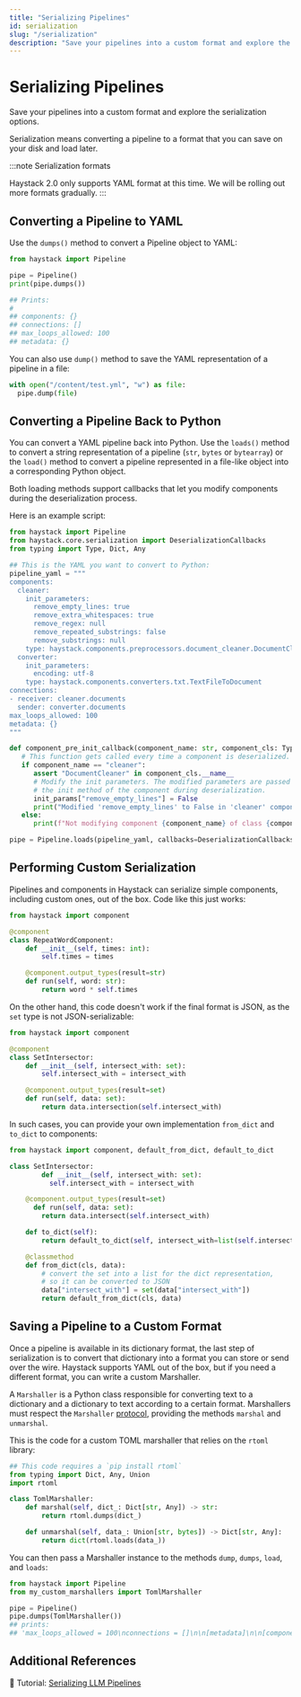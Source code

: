 ```yaml
---
title: "Serializing Pipelines"
id: serialization
slug: "/serialization"
description: "Save your pipelines into a custom format and explore the serialization options."
---
```


# Serializing Pipelines

Save your pipelines into a custom format and explore the serialization options.

Serialization means converting a pipeline to a format that you can save on your disk and load later.

:::note
Serialization formats

Haystack 2.0 only supports YAML format at this time. We will be rolling out more formats gradually.
:::

## Converting a Pipeline to YAML

Use the `dumps()` method to convert a Pipeline object to YAML:

```python
from haystack import Pipeline

pipe = Pipeline()
print(pipe.dumps())

## Prints:
#
## components: {}
## connections: []
## max_loops_allowed: 100
## metadata: {}
```

You can also use `dump()` method to save the YAML representation of a pipeline in a file:

```python
with open("/content/test.yml", "w") as file:
  pipe.dump(file)
```

## Converting a Pipeline Back to Python

You can convert a YAML pipeline back into Python. Use the `loads()` method to convert a string representation of a pipeline (`str`, `bytes` or `bytearray`)  or the `load()` method to convert a pipeline represented in a file-like object into a corresponding Python object.

Both loading methods support callbacks that let you modify components during the deserialization process.

Here is an example script:

```python
from haystack import Pipeline
from haystack.core.serialization import DeserializationCallbacks
from typing import Type, Dict, Any

## This is the YAML you want to convert to Python:
pipeline_yaml = """
components:
  cleaner:
    init_parameters:
      remove_empty_lines: true
      remove_extra_whitespaces: true
      remove_regex: null
      remove_repeated_substrings: false
      remove_substrings: null
    type: haystack.components.preprocessors.document_cleaner.DocumentCleaner
  converter:
    init_parameters:
      encoding: utf-8
    type: haystack.components.converters.txt.TextFileToDocument
connections:
- receiver: cleaner.documents
  sender: converter.documents
max_loops_allowed: 100
metadata: {}
"""

def component_pre_init_callback(component_name: str, component_cls: Type, init_params: Dict[str, Any]):
   # This function gets called every time a component is deserialized.
   if component_name == "cleaner":
      assert "DocumentCleaner" in component_cls.__name__
      # Modify the init parameters. The modified parameters are passed to
      # the init method of the component during deserialization.
      init_params["remove_empty_lines"] = False
      print("Modified 'remove_empty_lines' to False in 'cleaner' component")
   else:
      print(f"Not modifying component {component_name} of class {component_cls}")

pipe = Pipeline.loads(pipeline_yaml, callbacks=DeserializationCallbacks(component_pre_init_callback))
```

## Performing Custom Serialization

Pipelines and components in Haystack can serialize simple components, including custom ones, out of the box. Code like this just works:

```python
from haystack import component

@component
class RepeatWordComponent:
    def __init__(self, times: int):
        self.times = times

    @component.output_types(result=str)
    def run(self, word: str):
        return word * self.times
```

On the other hand, this code doesn't work if the final format is JSON, as the `set` type is not JSON-serializable:

```python
from haystack import component

@component
class SetIntersector:
    def __init__(self, intersect_with: set):
        self.intersect_with = intersect_with

    @component.output_types(result=set)
    def run(self, data: set):
        return data.intersection(self.intersect_with)
```

In such cases, you can provide your own implementation  `from_dict` and `to_dict` to components:

```python
from haystack import component, default_from_dict, default_to_dict

class SetIntersector:
		def __init__(self, intersect_with: set):
	      self.intersect_with = intersect_with

    @component.output_types(result=set)
	  def run(self, data: set):
        return data.intersect(self.intersect_with)

    def to_dict(self):
        return default_to_dict(self, intersect_with=list(self.intersect_with))

    @classmethod
    def from_dict(cls, data):
        # convert the set into a list for the dict representation,
        # so it can be converted to JSON
        data["intersect_with"] = set(data["intersect_with"])
        return default_from_dict(cls, data)
```

## Saving a Pipeline to a Custom Format

Once a pipeline is available in its dictionary format, the last step of serialization is to convert that dictionary into a format you can store or send over the wire. Haystack supports YAML out of the box, but if you need a different format, you can write a custom Marshaller.

A `Marshaller` is a Python class responsible for converting text to a dictionary and a dictionary to text according to a certain format. Marshallers must respect the `Marshaller` [protocol](https://github.com/deepset-ai/haystack/blob/main/haystack/marshal/protocol.py), providing the methods `marshal` and `unmarshal`.

This is the code for a custom TOML marshaller that relies on the `rtoml` library:

```python
## This code requires a `pip install rtoml`
from typing import Dict, Any, Union
import rtoml

class TomlMarshaller:
    def marshal(self, dict_: Dict[str, Any]) -> str:
        return rtoml.dumps(dict_)

    def unmarshal(self, data_: Union[str, bytes]) -> Dict[str, Any]:
        return dict(rtoml.loads(data_))
```

You can then pass a Marshaller instance to the methods `dump`, `dumps`, `load`, and `loads`:

```python
from haystack import Pipeline
from my_custom_marshallers import TomlMarshaller

pipe = Pipeline()
pipe.dumps(TomlMarshaller())
## prints:
## 'max_loops_allowed = 100\nconnections = []\n\n[metadata]\n\n[components]\n'
```

## Additional References

:notebook: Tutorial: [Serializing LLM Pipelines](https://haystack.deepset.ai/tutorials/29_serializing_pipelines)
